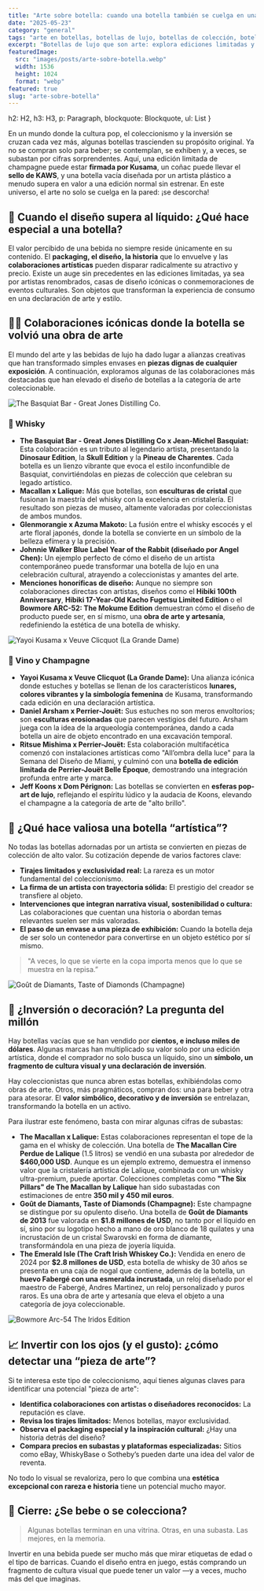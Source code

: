 ```yaml
---
title: "Arte sobre botella: cuando una botella también se cuelga en una galería"
date: "2025-05-23"
category: "general"
tags: "arte en botellas, botellas de lujo, botellas de colección, botellas de edición limitada, whisky coleccionable, champagne de lujo"
excerpt: "Botellas de lujo que son arte: explora ediciones limitadas y colaboraciones con artistas que transforman el licor en piezas coleccionables."
featuredImage:
  src: "images/posts/arte-sobre-botella.webp"
  width: 1536
  height: 1024
  format: "webp"
featured: true
slug: "arte-sobre-botella"
---
```



  h2: H2,
  h3: H3,
  p: Paragraph,
  blockquote: Blockquote,
  ul: List
}

En un mundo donde la cultura pop, el coleccionismo y la inversión se cruzan cada vez más, algunas botellas trascienden su propósito original. Ya no se compran solo para beber; se contemplan, se exhiben y, a veces, se subastan por cifras sorprendentes. Aquí, una edición limitada de champagne puede estar **firmada por Kusama**, un coñac puede llevar el **sello de KAWS**, y una botella vacía diseñada por un artista plástico a menudo supera en valor a una edición normal sin estrenar. En este universo, el arte no solo se cuelga en la pared: ¡se descorcha!

## 🍶 Cuando el diseño supera al líquido: ¿Qué hace especial a una botella?

El valor percibido de una bebida no siempre reside únicamente en su contenido. El **packaging, el diseño, la historia** que lo envuelve y las **colaboraciones artísticas** pueden disparar radicalmente su atractivo y precio. Existe un auge sin precedentes en las ediciones limitadas, ya sea por artistas renombrados, casas de diseño icónicas o conmemoraciones de eventos culturales. Son objetos que transforman la experiencia de consumo en una declaración de arte y estilo.

## 👩‍🎨 Colaboraciones icónicas donde la botella se volvió una obra de arte

El mundo del arte y las bebidas de lujo ha dado lugar a alianzas creativas que han transformado simples envases en **piezas dignas de cualquier exposición**. A continuación, exploramos algunas de las colaboraciones más destacadas que han elevado el diseño de botellas a la categoría de arte coleccionable.

<Image src="/images/posts/great-jones-basquiat.jpg" alt="The Basquiat Bar - Great Jones Distilling Co." className="rounded-xl shadow-md" />

### 🥃 Whisky

- **The Basquiat Bar - Great Jones Distilling Co x Jean-Michel Basquiat:** Esta colaboración es un tributo al legendario artista, presentando la **Dinosaur Edition**, la **Skull Edition** y la **Pineau de Charentes**. Cada botella es un lienzo vibrante que evoca el estilo inconfundible de Basquiat, convirtiéndolas en piezas de colección que celebran su legado artístico.
- **Macallan x Lalique:** Más que botellas, son **esculturas de cristal** que fusionan la maestría del whisky con la excelencia en cristalería. El resultado son piezas de museo, altamente valoradas por coleccionistas de ambos mundos.
- **Glenmorangie x Azuma Makoto:** La fusión entre el whisky escocés y el arte floral japonés, donde la botella se convierte en un símbolo de la belleza efímera y la precisión.
- **Johnnie Walker Blue Label Year of the Rabbit (diseñado por Angel Chen):** Un ejemplo perfecto de cómo el diseño de un artista contemporáneo puede transformar una botella de lujo en una celebración cultural, atrayendo a coleccionistas y amantes del arte.
- **Menciones honoríficas de diseño:** Aunque no siempre son colaboraciones directas con artistas, diseños como el **Hibiki 100th Anniversary**, **Hibiki 17-Year-Old Kacho Fugetsu Limited Edition** o el **Bowmore ARC-52: The Mokume Edition** demuestran cómo el diseño de producto puede ser, en sí mismo, una **obra de arte y artesanía**, redefiniendo la estética de una botella de whisky.

<Image src="/images/posts/yayoi-kusama-veuve-clicquot.jpg" alt="Yayoi Kusama x Veuve Clicquot (La Grande Dame)" className="rounded-xl shadow-md" />

### 🍇 Vino y Champagne

- **Yayoi Kusama x Veuve Clicquot (La Grande Dame):** Una alianza icónica donde estuches y botellas se llenan de los característicos **lunares, colores vibrantes y la simbología femenina** de Kusama, transformando cada edición en una declaración artística.
- **Daniel Arsham x Perrier-Jouët:** Sus estuches no son meros envoltorios; son **esculturas erosionadas** que parecen vestigios del futuro. Arsham juega con la idea de la arqueología contemporánea, dando a cada botella un aire de objeto encontrado en una excavación temporal.
- **Ritsue Mishima x Perrier-Jouët:** Esta colaboración multifacética comenzó con instalaciones artísticas como "All’ombra della luce" para la Semana del Diseño de Miami, y culminó con una **botella de edición limitada de Perrier-Jouët Belle Époque**, demostrando una integración profunda entre arte y marca.
- **Jeff Koons x Dom Pérignon:** Las botellas se convierten en **esferas pop-art de lujo**, reflejando el espíritu lúdico y la audacia de Koons, elevando el champagne a la categoría de arte de "alto brillo".

## 🧠 ¿Qué hace valiosa una botella “artística”?

No todas las botellas adornadas por un artista se convierten en piezas de colección de alto valor. Su cotización depende de varios factores clave:

- **Tirajes limitados y exclusividad real:** La rareza es un motor fundamental del coleccionismo.
- **La firma de un artista con trayectoria sólida:** El prestigio del creador se transfiere al objeto.
- **Intervenciones que integran narrativa visual, sostenibilidad o cultura:** Las colaboraciones que cuentan una historia o abordan temas relevantes suelen ser más valoradas.
- **El paso de un envase a una pieza de exhibición:** Cuando la botella deja de ser solo un contenedor para convertirse en un objeto estético por sí mismo.

> "A veces, lo que se vierte en la copa importa menos que lo que se muestra en la repisa.”
>

<Image src="/images/posts/gout-de-diamants-01-1.webp" alt="Goût de Diamants, Taste of Diamonds (Champagne)" className="rounded-xl shadow-md" />

## 💸 ¿Inversión o decoración? La pregunta del millón

Hay botellas vacías que se han vendido por **cientos, e incluso miles de dólares**. Algunas marcas han multiplicado su valor solo por una edición artística, donde el comprador no solo busca un líquido, sino un **símbolo, un fragmento de cultura visual y una declaración de inversión**.

Hay coleccionistas que nunca abren estas botellas, exhibiéndolas como obras de arte. Otros, más pragmáticos, compran dos: una para beber y otra para atesorar. El **valor simbólico, decorativo y de inversión** se entrelazan, transformando la botella en un activo.

Para ilustrar este fenómeno, basta con mirar algunas cifras de subastas:

- **The Macallan x Lalique:** Estas colaboraciones representan el tope de la gama en el whisky de colección. Una botella de **The Macallan Cire Perdue de Lalique** (1.5 litros) se vendió en una subasta por alrededor de **$460,000 USD**. Aunque es un ejemplo extremo, demuestra el inmenso valor que la cristalería artística de Lalique, combinada con un whisky ultra-premium, puede aportar. Colecciones completas como **"The Six Pillars" de The Macallan by Lalique** han sido subastadas con estimaciones de entre **350 mil y 450 mil euros**.
- **Goût de Diamants, Taste of Diamonds (Champagne):** Este champagne se distingue por su opulento diseño. Una botella de **Goût de Diamants de 2013** fue valorada en **$1.8 millones de USD**, no tanto por el líquido en sí, sino por su logotipo hecho a mano de oro blanco de 18 quilates y una incrustación de un cristal Swarovski en forma de diamante, transformándola en una pieza de joyería líquida.
- **The Emerald Isle (The Craft Irish Whiskey Co.):** Vendida en enero de 2024 por **$2.8 millones de USD**, esta botella de whisky de 30 años se presenta en una caja de nogal que contiene, además de la botella, un **huevo Fabergé con una esmeralda incrustada**, un reloj diseñado por el maestro de Fabergé, Andres Martinez, un reloj personalizado y puros raros. Es una obra de arte y artesanía que eleva el objeto a una categoría de joya coleccionable.

<Image src="/images/posts/bowmore-arc-54.jpeg" alt="Bowmore Arc-54 The Iridos Edition" className="rounded-xl shadow-md" />

## 📈 Invertir con los ojos (y el gusto): ¿cómo detectar una “pieza de arte”?

Si te interesa este tipo de coleccionismo, aquí tienes algunas claves para identificar una potencial "pieza de arte":

- **Identifica colaboraciones con artistas o diseñadores reconocidos:** La reputación es clave.
- **Revisa los tirajes limitados:** Menos botellas, mayor exclusividad.
- **Observa el packaging especial y la inspiración cultural:** ¿Hay una historia detrás del diseño?
- **Compara precios en subastas y plataformas especializadas:** Sitios como eBay, WhiskyBase o Sotheby’s pueden darte una idea del valor de reventa.

No todo lo visual se revaloriza, pero lo que combina una **estética excepcional con rareza e historia** tiene un potencial mucho mayor.

## 🎯 Cierre: ¿Se bebe o se colecciona?

> Algunas botellas terminan en una vitrina. Otras, en una subasta. Las mejores, en la memoria.
> 

Invertir en una bebida puede ser mucho más que mirar etiquetas de edad o el tipo de barricas. Cuando el diseño entra en juego, estás comprando un fragmento de cultura visual que puede tener un valor —y a veces, mucho más del que imaginas.

<CTA category={frontmatter.category} />